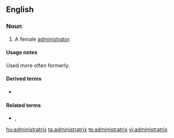==English==

===Noun===
{{en-noun|administratrices|pl2=administratixes}}

# A female [[administrator]].

====Usage notes====
Used more often formerly.

====Derived terms====
* {{l/en|administratrixship}}

====Related terms====
* {{l/en|administer}}, {{l/en|administrative}}

[[hu:administratrix]]
[[ta:administratrix]]
[[te:administratrix]]
[[vi:administratrix]]